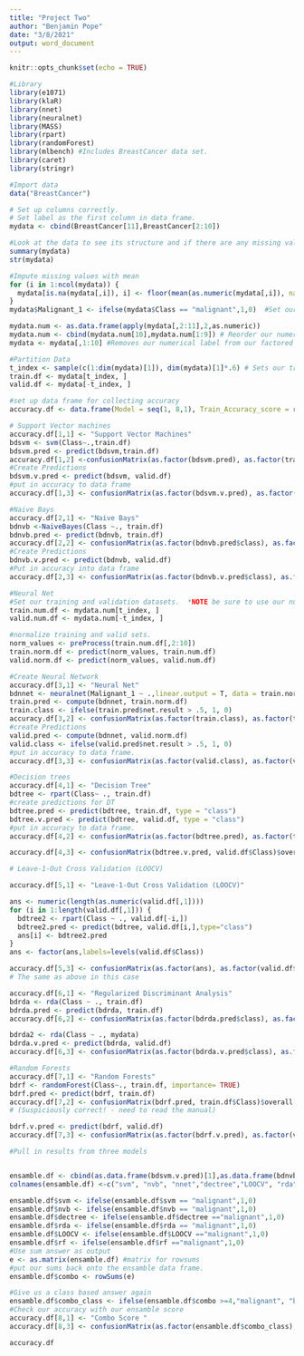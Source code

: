 ```yaml
---
title: "Project Two"
author: "Benjamin Pope"
date: "3/8/2021"
output: word_document
---
```


```r
knitr::opts_chunk$set(echo = TRUE)
```

```r
#Library
library(e1071)
library(klaR)
library(nnet)
library(neuralnet)
library(MASS)
library(rpart)
library(randomForest)
library(mlbench) #Includes BreastCancer data set. 
library(caret)
library(stringr)
```

```r
#Import data
data("BreastCancer")

# Set up columns correctly. 
# Set label as the first column in data frame.
mydata <- cbind(BreastCancer[11],BreastCancer[2:10])
```

```r
#Look at the data to see its structure and if there are any missing values. 
summary(mydata)
str(mydata)

#Impute missing values with mean
for (i in 1:ncol(mydata)) {
  mydata[is.na(mydata[,i]), i] <- floor(mean(as.numeric(mydata[,i]), na.rm = TRUE))
}
mydata$Malignant_1 <- ifelse(mydata$Class == "malignant",1,0)  #Set our label to binary for our numerical data frame

mydata.num <- as.data.frame(apply(mydata[,2:11],2,as.numeric))
mydata.num <- cbind(mydata.num[10],mydata.num[1:9]) # Reorder our numerical data frame so that our label is first
mydata <- mydata[,1:10] #Removes our numerical label from our factored data frame 

```


```r
#Partition Data
t_index <- sample(c(1:dim(mydata)[1]), dim(mydata)[1]*.6) # Sets our training data to 60% of our data
train.df <- mydata[t_index, ]
valid.df <- mydata[-t_index, ]

```

```r
#set up data frame for collecting accuracy
accuracy.df <- data.frame(Model = seq(1, 8,1), Train_Accuracy_score = rep(0,8) ,Valid_Accuracy_score = rep(0,8))
```


```r
# Support Vector machines
accuracy.df[1,1] <- "Support Vector Machines"
bdsvm <- svm(Class~.,train.df)
bdsvm.pred <- predict(bdsvm,train.df)
accuracy.df[1,2] <-confusionMatrix(as.factor(bdsvm.pred), as.factor(train.df$Class))$overall[1]
#Create Predictions
bdsvm.v.pred <- predict(bdsvm, valid.df)
#put in accuracy to data frame
accuracy.df[1,3] <- confusionMatrix(as.factor(bdsvm.v.pred), as.factor(valid.df$Class))$overall[1]

```

```r
#Naive Bays
accuracy.df[2,1] <- "Naive Bays"
bdnvb <-NaiveBayes(Class ~., train.df)
bdnvb.pred <- predict(bdnvb, train.df)
accuracy.df[2,2] <- confusionMatrix(as.factor(bdnvb.pred$class), as.factor(train.df$Class))$overall[1]
#Create Predictions
bdnvb.v.pred <- predict(bdnvb, valid.df)
#Put in accuracy into data frame
accuracy.df[2,3] <- confusionMatrix(as.factor(bdnvb.v.pred$class), as.factor(valid.df$Class))$overall[1]
```

```r
#Neural Net
#Set our training and validation datasets.  *NOTE be sure to use our numerical data frames for NN 
train.num.df <- mydata.num[t_index, ]
valid.num.df <- mydata.num[-t_index, ]

#normalize training and valid sets.
norm_values <- preProcess(train.num.df[,2:10])
train.norm.df <- predict(norm_values, train.num.df)
valid.norm.df <- predict(norm_values, valid.num.df)
```

```r
#Create Neural Network
accuracy.df[3,1] <- "Neural Net"
bdnnet <- neuralnet(Malignant_1 ~ .,linear.output = T, data = train.norm.df, hidden = c(2,5), rep = 5) #NN of 2 layers with 5 nodes.  
train.pred <- compute(bdnnet, train.norm.df)
train.class <- ifelse(train.pred$net.result > .5, 1, 0)
accuracy.df[3,2] <- confusionMatrix(as.factor(train.class), as.factor(train.num.df$Malignant_1))$overall[1]
#create Predictions
valid.pred <- compute(bdnnet, valid.norm.df)
valid.class <- ifelse(valid.pred$net.result > .5, 1, 0)
#put in accuracy to data frame.
accuracy.df[3,3] <- confusionMatrix(as.factor(valid.class), as.factor(valid.norm.df$Malignant_1))$overall[1]

```

```r
#Decision trees
accuracy.df[4,1] <- "Decision Tree"
bdtree <- rpart(Class~ ., train.df)
#create predictions for DT
bdtree.pred <- predict(bdtree, train.df, type = "class")
bdtree.v.pred <- predict(bdtree, valid.df, type = "class")
#put in accuracy to data frame.
accuracy.df[4,2] <- confusionMatrix(as.factor(bdtree.pred), as.factor(train.df$Class))$overall[1]

accuracy.df[4,3] <- confusionMatrix(bdtree.v.pred, valid.df$Class)$overall[1]

```

```r
# Leave-1-Out Cross Validation (LOOCV)

accuracy.df[5,1] <- "Leave-1-Out Cross Validation (LOOCV)"

ans <- numeric(length(as.numeric(valid.df[,1])))
for (i in 1:length(valid.df[,1])) {
  bdtree2 <- rpart(Class ~ ., valid.df[-i,])
  bdtree2.pred <- predict(bdtree, valid.df[i,],type="class")
  ans[i] <- bdtree2.pred
}
ans <- factor(ans,labels=levels(valid.df$Class))

accuracy.df[5,3] <- confusionMatrix(as.factor(ans), as.factor(valid.df$Class))$overall[1]
# The same as above in this case
```

```r
accuracy.df[6,1] <- "Regularized Discriminant Analysis"
bdrda <- rda(Class ~ ., train.df)
bdrda.pred <- predict(bdrda, train.df)
accuracy.df[6,2] <- confusionMatrix(as.factor(bdrda.pred$class), as.factor(train.df$Class))$overall[1]

bdrda2 <- rda(Class ~ ., mydata)
bdrda.v.pred <- predict(bdrda, valid.df)
accuracy.df[6,3] <- confusionMatrix(as.factor(bdrda.v.pred$class), as.factor(valid.df$Class))$overall[1]
```

```r
#Random Forests
accuracy.df[7,1] <- "Random Forests"
bdrf <- randomForest(Class~., train.df, importance= TRUE)
bdrf.pred <- predict(bdrf, train.df)
accuracy.df[7,2] <- confusionMatrix(bdrf.pred, train.df$Class)$overall[1]
# (Suspiciously correct! - need to read the manual)

bdrf.v.pred <- predict(bdrf, valid.df)
accuracy.df[7,3] <- confusionMatrix(as.factor(bdrf.v.pred), as.factor(valid.df$Class))$overall[1]

```

```r
#Pull in results from three models


ensamble.df <- cbind(as.data.frame(bdsvm.v.pred)[1],as.data.frame(bdnvb.v.pred)[1],as.data.frame(valid.class)[1],as.data.frame(bdtree.v.pred)[1],as.data.frame(ans),as.data.frame(bdrda.v.pred)[1],as.data.frame(bdrf.v.pred)[1])
colnames(ensamble.df) <-c("svm", "nvb", "nnet","dectree","LOOCV", "rda", "rf" )

ensamble.df$svm <- ifelse(ensamble.df$svm == "malignant",1,0)
ensamble.df$nvb <- ifelse(ensamble.df$nvb == "malignant",1,0)
ensamble.df$dectree <- ifelse(ensamble.df$dectree =="malignant",1,0)
ensamble.df$rda <- ifelse(ensamble.df$rda == "malignant",1,0)
ensamble.df$LOOCV <- ifelse(ensamble.df$LOOCV =="malignant",1,0)
ensamble.df$rf <- ifelse(ensamble.df$rf =="malignant",1,0)
#Use sum answer as output
e <- as.matrix(ensamble.df) #matrix for rowsums
#put our sums back onto the ensamble data frame. 
ensamble.df$combo <- rowSums(e)

#Give us a class based answer again
ensamble.df$combo_class <- ifelse(ensamble.df$combo >=4,"malignant", "benign")
#Check our accuracy with our ensamble score 
accuracy.df[8,1] <- "Combo Score "
accuracy.df[8,3] <- confusionMatrix(as.factor(ensamble.df$combo_class), as.factor(valid.df$Class))$overall[1]
```

```r
accuracy.df
```